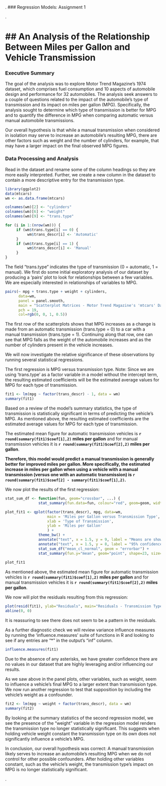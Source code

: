 .
### Regression Models: Assignment 1



.

## An Analysis of the Relationship Between Miles per Gallon and Vehicle Transmission 
===================================================================================
     
### Executive Summary   
    
The goal of the analysis was to explore Motor Trend Magazine's 1974 dataset, which
comprises fuel consumption and 10 aspects of automobile design and performance for 
32 automobiles. The analysis seek answers to a couple of questions related to the 
impact of the automobile's type of transmission and its impact on miles per gallon (MPG). 
Specifically, the analysis sought to determine which type of transmission is better 
for MPG and to quantify the difference in MPG when comparing automatic versus manual
automobile transmissions.   

Our overall hypothesis is that while a manual transmission when considered in isolation 
may serve to increase an automobile's resulting MPG, there are other factors such as weight
and the number of cylinders, for example, that may have a larger impact on the final observed
MPG figures.   

### Data Processing and Analysis

Read in the dataset and rename some of the column headings so they are more easily interpreted.
Further, we create a new column in the dataset to contain a more descriptive entry
for the transmission type.

```r
library(ggplot2)
data(mtcars)
wm <- as.data.frame(mtcars)

colnames(wm)[2] <- "cylinders"
colnames(wm)[6] <- "weight"
colnames(wm)[9] <- "trans.type"

for (i in 1:(nrow(wm))) {
     if (wm$trans.type[i] == 0) {
          wm$trans_descr[i] <- 'Automatic'
     }
     if (wm$trans.type[i] == 1) {
          wm$trans_descr[i] <- 'Manual'
     }
}
```

The field "trans.type" indicates the type of transmission (0 = automatic, 1 = manual).
We first do some initial exploratory analysis of our dataset by producing a 'pairs'
plot to look for relationships between a few variables. We are especially interested 
in relationships of variables to MPG.

```r
pairs(~ mpg + trans.type + weight + cylinders, 
      data=wm, 
      panel = panel.smooth,
      main = "Scatterplot Matrices - Motor Trend Magazine's 'mtcars' Dataset",
      pch = 19, 
      col=rgb(0, 0, 1, 0.5))
```

The first row of the scatterplots shows that MPG increases as a change is made from 
an automatic transmission (trans.type = 0) to a car with a manual transmission 
(trans.type = 1). Continuing along that row, one can see that MPG falls as the weight
of the automobile increases and as the number of cylinders present in the vehicle
increases.   

We will now investigate the relative significance of these observations by running
several statistical regressions.   

The first regression is MPG versus transmission type. Note: Since we are using 'trans.type'
as a factor variable in a model without the intercept term, the resulting estimated coefficients will be the estimated average values for MPG for each type of transmission.

```r
fit1 <- lm(mpg ~ factor(trans_descr) - 1, data = wm)
summary(fit1)
```

Based on a review of the model's summary statistics, the type of transmission is statistically
significant in terms of predicting the vehicle's MPG. As mentioned above, the resulting estimated coefficients are the estimated average values for MPG for each type of transmission.

The estimated mean figure for automatic transmission vehicles is **`r round(summary(fit1)$coef[1],2)` miles per gallon** and for manual transmission vehicles it is **`r round(summary(fit1)$coef[2],2)` miles per gallon**. 

**Therefore, this model would predict a manual transmission is generally better for improved miles per gallon. More specifically, the estimated increase in miles per gallon when using a vehicle with a manual transmission (versus one with an automatic transmission) is `r round(summary(fit1)$coef[2] - summary(fit1)$coef[1],2)`.**

We now plot the results of the first regression:

```r
stat_sum_df <- function(fun, geom="crossbar", ...) {
               stat_summary(fun.data=fun, colour="red", geom=geom, width=0.2, ...) }

plot_fit1 <- qplot(factor(trans_descr), mpg, data=wm,
                   main = 'Miles per Gallon versus Transmission Type',
                   xlab = 'Type of Transmission',
                   ylab = 'Miles per Gallon'
                   ) +
               theme_bw() +
               annotate("text", x = 1.5, y = 9, label = "Means are shown in blue", col = "blue") +
               annotate("text", x = 1.5, y = 8, label = "95% confidence intervals are shown in red", col = "red") +
               stat_sum_df("mean_cl_normal", geom = "errorbar") +
               stat_summary(fun.y="mean", geom="point", shape=23, size=3, fill="blue", col = "blue")
                     
plot_fit1
```
As mentioned above, the estimated mean figure for automatic transmission vehicles is **`r round(summary(fit1)$coef[1],2)` miles per gallon** and for manual transmission vehicles it is **`r round(summary(fit1)$coef[2],2)` miles per gallon**. 

We now will plot the residuals resulting from this regression:

```r
plot(resid(fit1), ylab="Residuals", main="Residuals - Transmission Type Predicting MPG", col = "blue")
abline(0, 0)
```

It is reassuring to see there does not seem to be a pattern in the residuals.

As a further diagnostic check we will review variance influence measures by running the
'influence.measures' suite of functions in R and looking to see if any entries are "*" 
in the output's "inf" column.

```r
influence.measures(fit1)
```

Due to the absence of any asterisks, we have greater confidence there are no values in our
dataset that are highly leveraging and/or influencing our results.  


As we saw above in the panel plots, other variables, such as weight, seem to influence a vehicle's final MPG to a larger extent than transmission type. We now run another regression to test that supposition by including the vehicle's weight as a confounder.

```r
fit2 <- lm(mpg ~ weight + factor(trans_descr), data = wm)
summary(fit2)
```
By looking at the summary statistics of the second regression model, we see the presence of the 
"weight" variable in the regression model renders the transmission type no longer statistically 
significant. This suggests when holding vehicle weight constant the transmission type on its own
does not significantly influence a vehicle's MPG.

In conclusion, our overall hypothesis was correct: A manual transmission likely serves to increase an automobile's resulting MPG when we do not control for other possible confounders. After holding other variables constant, such as the vehicle's weight, the transmission type's impact on MPG is no longer statistically significant.


.



